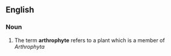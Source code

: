 ==English==

===Noun===
{{en-noun}}

# The term '''arthrophyte''' refers to a plant which is a member of ''Arthrophyta''